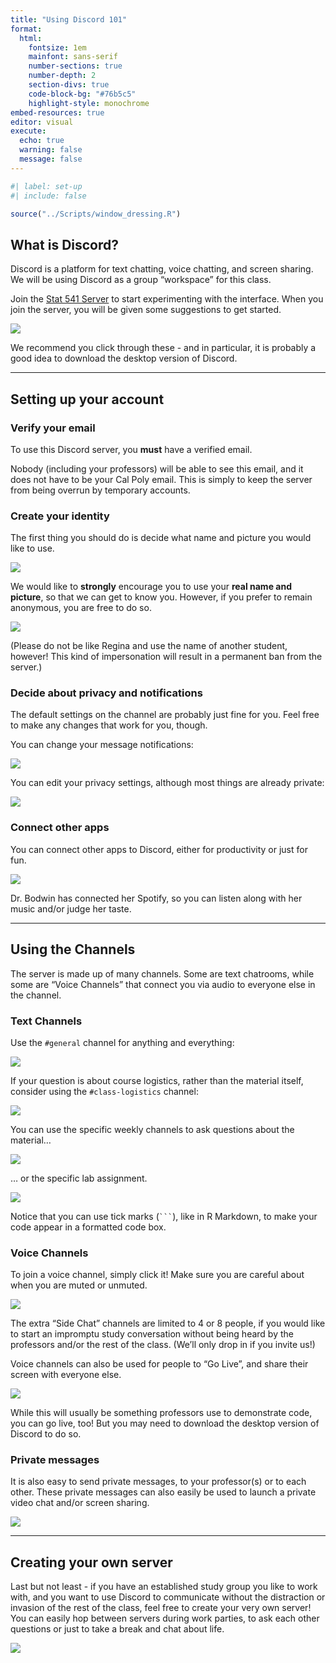 ```yaml
---
title: "Using Discord 101"
format: 
  html: 
    fontsize: 1em
    mainfont: sans-serif
    number-sections: true
    number-depth: 2
    section-divs: true
    code-block-bg: "#76b5c5"
    highlight-style: monochrome
embed-resources: true
editor: visual
execute: 
  echo: true
  warning: false
  message: false
---
```


```r
#| label: set-up
#| include: false

source("../Scripts/window_dressing.R")
```

## What is Discord?

Discord is a platform for text chatting, voice chatting, and screen sharing. We will be using Discord as a group "workspace" for this class.

Join the [Stat 541 Server](https://discord.gg/aMwurQm4Zd) to start experimenting with the interface. When you join the server, you will be given some suggestions to get started.

![](../images/welcom_discord.png)

We recommend you click through these - and in particular, it is probably a good idea to download the desktop version of Discord.

------------------------------------------------------------------------

## Setting up your account

### Verify your email

To use this Discord server, you **must** have a verified email.

Nobody (including your professors) will be able to see this email, and it does not have to be your Cal Poly email. This is simply to keep the server from being overrun by temporary accounts.

### Create your identity

The first thing you should do is decide what name and picture you would like to use.

![](../images/pic.gif)

We would like to **strongly** encourage you to use your **real name and picture**, so that we can get to know you. However, if you prefer to remain anonymous, you are free to do so.

![](../images/pic_name.gif)

(Please do not be like Regina and use the name of another student, however! This kind of impersonation will result in a permanent ban from the server.)

### Decide about privacy and notifications

The default settings on the channel are probably just fine for you. Feel free to make any changes that work for you, though.

You can change your message notifications:

![](../images/notifications.gif)

You can edit your privacy settings, although most things are already private:

![](../images/privacy.gif)

### Connect other apps

You can connect other apps to Discord, either for productivity or just for fun.

![](../images/connect_spotify.gif)

Dr. Bodwin has connected her Spotify, so you can listen along with her music and/or judge her taste.

------------------------------------------------------------------------

## Using the Channels

The server is made up of many channels. Some are text chatrooms, while some are "Voice Channels" that connect you via audio to everyone else in the channel.

### Text Channels

Use the `#general` channel for anything and everything:

![](../images/saying_hi.gif)

If your question is about course logistics, rather than the material itself, consider using the `#class-logistics` channel:

![](../images/logistics.gif)

You can use the specific weekly channels to ask questions about the material...

![](../images/github.gif)

... or the specific lab assignment.

![](../images/code_in_chat.gif)

Notice that you can use tick marks (```` ``` ````), like in R Markdown, to make your code appear in a formatted code box.

### Voice Channels

To join a voice channel, simply click it! Make sure you are careful about when you are muted or unmuted.

![](../images/voice_channel.gif)

The extra "Side Chat" channels are limited to 4 or 8 people, if you would like to start an impromptu study conversation without being heard by the professors and/or the rest of the class. (We'll only drop in if you invite us!)

Voice channels can also be used for people to "Go Live", and share their screen with everyone else.

![](../images/going_live.gif)

While this will usually be something professors use to demonstrate code, you can go live, too! But you may need to download the desktop version of Discord to do so.

### Private messages

It is also easy to send private messages, to your professor(s) or to each other. These private messages can also easily be used to launch a private video chat and/or screen sharing.

![](../images/private_message.gif)

------------------------------------------------------------------------

## Creating your own server

Last but not least - if you have an established study group you like to work with, and you want to use Discord to communicate without the distraction or invasion of the rest of the class, feel free to create your very own server! You can easily hop between servers during work parties, to ask each other questions or just to take a break and chat about life.

![](../images/new_server.gif)
